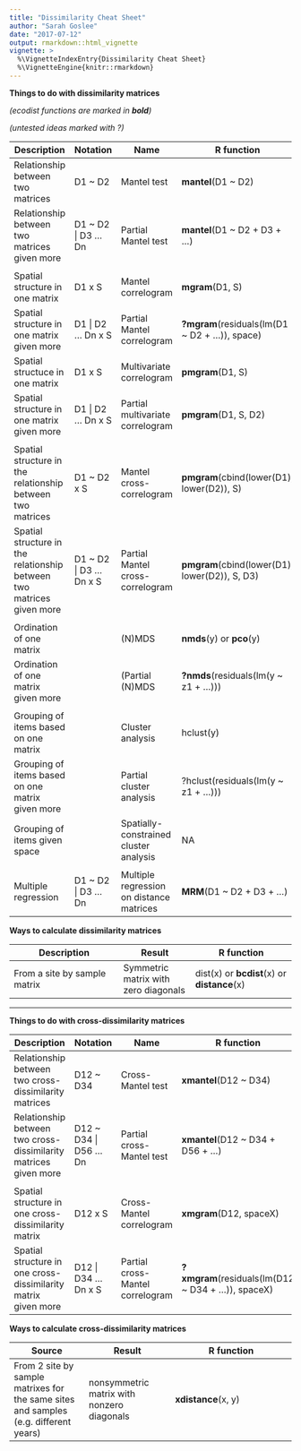 ```yaml
---
title: "Dissimilarity Cheat Sheet"
author: "Sarah Goslee"
date: "2017-07-12"
output: rmarkdown::html_vignette
vignette: >
  %\VignetteIndexEntry{Dissimilarity Cheat Sheet}
  %\VignetteEngine{knitr::rmarkdown}
---
```


**Things to do with dissimilarity matrices**

_(ecodist functions are marked in **bold**)_

_(untested ideas marked with ?)_


Description | Notation | Name | R function
------------|----------|------|-----------
Relationship between two matrices | D1 ~ D2 | Mantel test | **mantel**(D1 ~ D2)
Relationship between two matrices given more | D1 ~ D2 &#124; D3 ... Dn | Partial Mantel test | **mantel**(D1 ~ D2 + D3 + ...)
|||
Spatial structure in one matrix | D1 x S | Mantel correlogram | **mgram**(D1, S)
Spatial structure in one matrix given more | D1 &#124; D2 ... Dn x S | Partial Mantel correlogram | **?mgram**(residuals(lm(D1 ~ D2 + ...)), space)
Spatial structuce in one matrix | D1 x S | Multivariate correlogram | **pmgram**(D1, S)
Spatial structure in one matrix given more | D1 &#124; D2 ... Dn x S | Partial multivariate correlogram | **pmgram**(D1, S, D2)
|||
Spatial structure in the relationship between two matrices | D1 ~ D2 x S | Mantel cross-correlogram | **pmgram**(cbind(lower(D1), lower(D2)), S)
Spatial structure in the relationship between two matrices given more | D1 ~ D2 &#124; D3 ... Dn x S | Partial Mantel cross-correlogram | **pmgram**(cbind(lower(D1), lower(D2)), S, D3)
|||
Ordination of one matrix | | (N)MDS | **nmds**(y) or **pco**(y)
Ordination of one matrix given more | | (Partial (N)MDS | **?nmds**(residuals(lm(y ~ z1 + ...)))
|||
Grouping of items based on one matrix | | Cluster analysis | hclust(y)
Grouping of items based on one matrix given more | | Partial cluster analysis | ?hclust(residuals(lm(y ~ z1 + ...)))
Grouping of items given space | | Spatially-constrained cluster analysis | NA
|||
Multiple regression | D1 ~ D2 &#124; D3 ... Dn | Multiple regression on distance matrices | **MRM**(D1 ~ D2 + D3 + ...)


**Ways to calculate dissimilarity matrices**

Description | Result | R function
------------|--------|-----------
From a site by sample matrix | Symmetric matrix with zero diagonals | dist(x) or **bcdist**(x) or **distance**(x)

-----------------------------

**Things to do with cross-dissimilarity matrices**

Description | Notation | Name | R function
------------|----------|------|-----------
Relationship between two cross-dissimilarity matrices | D12 ~ D34 | Cross-Mantel test | **xmantel**(D12 ~ D34)
Relationship between two cross-dissimilarity matrices given more | D12 ~ D34 &#124; D56 ... Dn | Partial cross-Mantel test | **xmantel**(D12 ~ D34 + D56 + ...)
|||
Spatial structure in one cross-dissimilarity matrix | D12 x S | Cross-Mantel correlogram | **xmgram**(D12, spaceX)
Spatial structure in one cross-dissimilarity matrix given more | D12 &#124; D34 ... Dn x S | Partial cross-Mantel correlogram | **?xmgram**(residuals(lm(D12 ~ D34 + ...)), spaceX)


**Ways to calculate cross-dissimilarity matrices**

Source | Result | R function
-------|--------|-----------
From 2 site by sample matrixes for the same sites and samples (e.g. different years) | nonsymmetric matrix with nonzero diagonals | **xdistance**(x, y)
